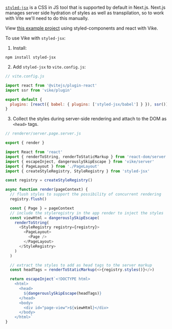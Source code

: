 
<a href="https://github.com/vercel/styled-jsx">`styled-jsx`</a> is a CSS in JS tool that is supported by default in Next.js.
Next.js manages server side hydration of styles as well as transpilation, so to work with Vite we'll need to do this manually.

View <a href="https://github.com/jeremypress/vite-ssr-styled-jsx">this example project</a> using styled-components and react with Vike.

To use Vike with `styled-jsx`:

1. Install:

```shell
npm install styled-jsx
```

2. Add `styled-jsx` to `vite.config.js`:

```js
// vite.config.js

import react from '@vitejs/plugin-react'
import ssr from 'vike/plugin'

export default {
  plugins: [react({ babel: { plugins: ['styled-jsx/babel'] } }), ssr()]
}
```

3. Collect the styles during server-side rendering and attach to the DOM as `<head>` tags.

```js
// renderer/server.page.server.js

export { render }

import React from 'react'
import { renderToString, renderToStaticMarkup } from 'react-dom/server'
import { escapeInject, dangerouslySkipEscape } from 'vike/server'
import { PageLayout } from './PageLayout'
import { createStyleRegistry, StyleRegistry } from 'styled-jsx'

const registry = createStyleRegistry()

async function render(pageContext) {
  // flush styles to support the possibility of concurrent rendering
  registry.flush()

  const { Page } = pageContext
  // include the styleregistry in the app render to inject the styles
  const viewHtml = dangerouslySkipEscape(
    renderToString(
      <StyleRegistry registry={registry}>
        <PageLayout>
          <Page />
        </PageLayout>
      </StyleRegistry>
    )
  )

  // extract the styles to add as head tags to the server markup
  const headTags = renderToStaticMarkup(<>{registry.styles()}</>)

  return escapeInject`<!DOCTYPE html>
    <html>
      <head>
        ${dangerouslySkipEscape(headTags)}
      </head>
      <body>
        <div id="page-view">${viewHtml}</div>
      </body>
    </html>`
}
```
